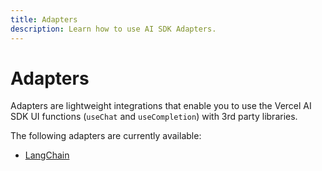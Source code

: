 ```yaml
---
title: Adapters
description: Learn how to use AI SDK Adapters.
---
```


# Adapters

Adapters are lightweight integrations that enable you to use
the Vercel AI SDK UI functions (`useChat` and `useCompletion`)
with 3rd party libraries.

The following adapters are currently available:

- [LangChain](/providers/adapters/langchain)
